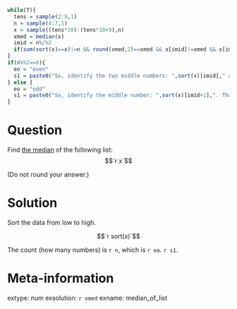 ```r
while(T){
  tens = sample(2:9,1)
  n = sample(4:7,1)
  x = sample((tens*10):(tens*10+9),n)
  xmed = median(x)
  imid = n%/%2
  if(sum(sort(x)==x)!=n && round(xmed,2)==xmed && x[imid]!=xmed && x[imid+1]!=xmed && (x[imid]+x[imid+1])/2 != xmed && sort(x)[imid]!=sort(x)[imid+1]){break}
}
if(n%%2==0){
  eo = "even"
  s1 = paste0("So, identify the two middle numbers: ",sort(x)[imid]," and ",sort(x)[imid+1],". Find the mean of those two numbers: $$\\frac{",sort(x)[imid],"+",sort(x)[imid+1],"}{2}=",xmed,"$$ That number is the median." )
} else {
  eo = "odd"
  s1 = paste0("So, identify the middle number: ",sort(x)[imid+1],". That number is the median.")
}

```


Question
========

Find [the median](https://en.wikipedia.org/wiki/Median) of the following list:
$$`r x`$$

(Do not round your answer.)


Solution
========

Sort the data from low to high.

$$`r sort(x)`$$

The count (how many numbers) is `r n`, which is `r eo`. `r s1`.



Meta-information
================
extype: num
exsolution: `r xmed`
exname: median_of_list